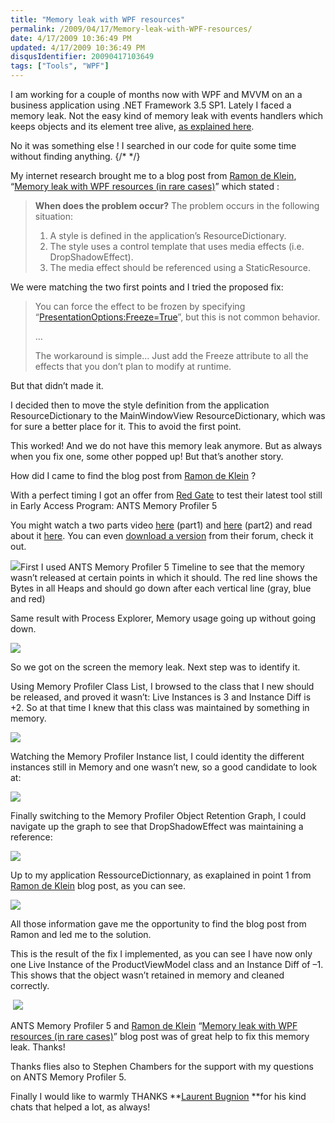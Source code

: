 ```yaml
---
title: "Memory leak with WPF resources"
permalink: /2009/04/17/Memory-leak-with-WPF-resources/
date: 4/17/2009 10:36:49 PM
updated: 4/17/2009 10:36:49 PM
disqusIdentifier: 20090417103649
tags: ["Tools", "WPF"]
---
```

I am working for a couple of months now with WPF and MVVM on an a business application using .NET Framework 3.5 SP1. Lately I faced a memory leak. Not the easy kind of memory leak with events handlers which keeps objects and its element tree alive, [as explained here](http://blogs.msdn.com/jgoldb/archive/2008/02/04/finding-memory-leaks-in-wpf-based-applications.aspx).

No it was something else ! I searched in our code for quite some time without finding anything.
{/* <!-- more --> */}

My internet research brought me to a blog post from [Ramon de Klein](http://blog.ramondeklein.nl/?page_id=2), “[Memory leak with WPF resources (in rare cases)](http://blog.ramondeklein.nl/?p=58)” which stated :

> **When does the problem occur?**
> The problem occurs in the following situation:
> 
> 1.  A style is defined in the application’s ResourceDictionary.
> 2.  The style uses a control template that uses media effects (i.e. DropShadowEffect).
> 3.  The media effect should be referenced using a StaticResource.

We were matching the two first points and I tried the proposed fix:

> You can force the effect to be frozen by specifying “[PresentationOptions:Freeze=True](http://msdn.microsoft.com/en-us/library/aa970057.aspx)”, but this is not common behavior.
> 
> …
> 
> The workaround is simple… Just add the Freeze attribute to all the effects that you don’t plan to modify at runtime.

But that didn’t made it. 

I decided then to move the style definition from the application ResourceDictionary to the MainWindowView ResourceDictionary, which was for sure a better place for it. This to avoid the first point.

This worked! And we do not have this memory leak anymore. But as always when you fix one, some other popped up! But that’s another story.

How did I came to find the blog post from [Ramon de Klein](http://blog.ramondeklein.nl/?page_id=2) ?

With a perfect timing I got an offer from [Red Gate](http://www.red-gate.com/) to test their latest tool still in Early Access Program: ANTS Memory Profiler 5

You might watch a two parts video [here](http://www.youtube.com/watch?v=KwCZ_nlL3Z4) (part1) and [here](http://www.youtube.com/watch?v=WQFc735EXUg&feature=related) (part2) and read about it [here](http://www.simple-talk.com/community/blogs/bart/archive/2009/02/16/71980.aspx). You can even [download a version](http://www.red-gate.com/messageboard/viewforum.php?f=92) from their forum, check it out.

![](http://farm4.static.flickr.com/3329/3450207374_a0fe74063b_o.png)First I used ANTS Memory Profiler 5 Timeline to see that the memory wasn’t released at certain points in which it should. The red line shows the Bytes in all Heaps and should go down after each vertical line (gray, blue and red)

Same result with Process Explorer, Memory usage going up without going down.

![](http://farm4.static.flickr.com/3311/3450216006_7bf3410a31_o.png) 

So we got on the screen the memory leak. Next step was to identify it.

Using Memory Profiler Class List, I browsed to the class that I new should be released, and proved it wasn’t: Live Instances is 3 and Instance Diff is +2. So at that time I knew that this class was maintained by something in memory.

![](http://farm4.static.flickr.com/3340/3449407599_db94a25df2_o.png) 

Watching the Memory Profiler Instance list, I could identity the different instances still in Memory and one wasn’t new, so a good candidate to look at:

![](http://farm4.static.flickr.com/3313/3449416263_f1af7940e1_o.png) 

Finally switching to the Memory Profiler Object Retention Graph, I could navigate up the graph to see that DropShadowEffect was maintaining a reference:

![](http://farm4.static.flickr.com/3370/3449432719_8582e06387_o.png)

Up to my application RessourceDictionnary, as exaplained in point 1 from [Ramon de Klein](http://blog.ramondeklein.nl/?page_id=2) blog post, as you can see.

![](http://farm4.static.flickr.com/3388/3450251632_93039a9260_o.png) 

All those information gave me the opportunity to find the blog post from Ramon and led me to the solution.

This is the result of the fix I implemented, as you can see I have now only one Live Instance of the ProductViewModel class and an Instance Diff of –1. This shows that the object wasn’t retained in memory and cleaned correctly.

 ![](http://farm4.static.flickr.com/3583/3450276240_c347c4d280_o.png) 

ANTS Memory Profiler 5 and [Ramon de Klein](http://blog.ramondeklein.nl/?page_id=2) “[Memory leak with WPF resources (in rare cases)](http://blog.ramondeklein.nl/?p=58)” blog post was of great help to fix this memory leak. Thanks!

Thanks flies also to Stephen Chambers for the support with my questions on ANTS Memory Profiler 5.

Finally I would like to warmly THANKS **[Laurent Bugnion](http://www.galasoft.ch/) **for his kind chats that helped a lot, as always!

